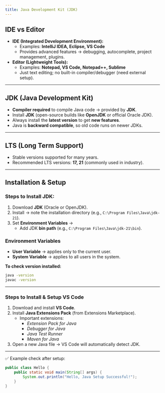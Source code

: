 ```yaml
---
title: Java Development Kit (JDK)
---
```


## IDE vs Editor

* **IDE (Integrated Development Environment):**
  * Examples: **IntelliJ IDEA, Eclipse, VS Code**
  * Provides advanced features → debugging, autocomplete, project management, plugins.
* **Editor (Lightweight Tools):**
  * Examples: **Notepad, VS Code, Notepad++, Sublime**
  * Just text editing; no built-in compiler/debugger (need external setup).

***

## JDK (Java Development Kit)

* **Compiler required** to compile Java code → provided by **JDK**.
* Install **JDK** (open-source builds like **OpenJDK** or official Oracle JDK).
* Always install the **latest version** to get **new features**.
* Java is **backward compatible**, so old code runs on newer JDKs.

***

## LTS (Long Term Support)

* Stable versions supported for many years.
* Recommended LTS versions: **17, 21** (commonly used in industry).

***

## Installation & Setup

### Steps to Install JDK:

1. Download **JDK** (Oracle or OpenJDK).
2. Install → note the installation directory (e.g., `C:\Program Files\Java\jdk-21`).
3. Set **Environment Variables** →
   * Add JDK **bin path** (e.g., `C:\Program Files\Java\jdk-21\bin`).

### Environment Variables

* **User Variable** → applies only to the current user.
* **System Variable** → applies to all users in the system.

**To check version installed:**

```bash
java -version
javac -version
```

***

### Steps to Install & Setup VS Code

1. Download and install **VS Code**.
2. Install **Java Extensions Pack** (from Extensions Marketplace).
   * Important extensions:
     * *Extension Pack for Java*
     * *Debugger for Java*
     * *Java Test Runner*
     * *Maven for Java*
3. Open a new Java file → VS Code will automatically detect JDK.

***

✅ Example check after setup:

```java
public class Hello {
    public static void main(String[] args) {
        System.out.println("Hello, Java Setup Successful!");
    }
}
```
